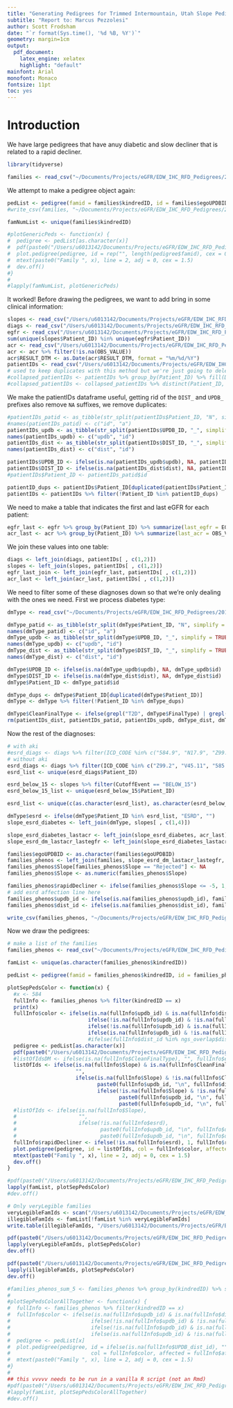 ```yaml
---
title: "Generating Pedigrees for Trimmed Intermountain, Utah Slope Pedigrees, < -5"
subtitle: "Report to: Marcus Pezzolesi"
author: Scott Frodsham
date: "`r format(Sys.time(), '%d %B, %Y')`"
geometry: margin=1cm
output:
  pdf_document:
    latex_engine: xelatex
    highlight: "default"
mainfont: Arial
monofont: Monaco
fontsize: 11pt
toc: yes
---
```


# Introduction

We have large pedigrees that have anuy diabetic and slow decliner that is related to a rapid decliner.

```r
library(tidyverse)

families <- read_csv("~/Documents/Projects/eGFR/EDW_IHC_RFD_Pedigrees/20190717DavidMarcusM5Pedigree/mappingDiabetics/all_secondCousinDiabeticDecliner_peds.csv", col_names = c("kindredID", "egoUPDBID", "paUPDBID", "maUPDBID", "sex", "deceased", "updb_id", "dist_id"))
```

We attempt to make a pedigree object again:

```r
pedList <- pedigree(famid = families$kindredID, id = families$egoUPDBID, dad = families$paUPDBID, mom = families$maUPDBID, sex = families$sex, status = families$deceased)
#write_csv(families, "~/Documents/Projects/eGFR/EDW_IHC_RFD_Pedigrees/20190717DavidMarcusM5Pedigree/mappingDiabetics/kinship2_ready_pedigree_dm.csv")

famNumList <- unique(families$kindredID)

#plotGenericPeds <- function(x) {
#  pedigree <- pedList[as.character(x)]
#  pdf(paste0("/Users/u6013142/Documents/Projects/eGFR/EDW_IHC_RFD_Pedigrees/20190717DavidMarcusM5Pedigree/mappingDiabetics/allSeparatePedPlots/", x, ".pdf"), width = 24, height = 12)
#  plot.pedigree(pedigree, id = rep("", length(pedigree$famid), cex = 0.4, symbolsize = 1))
#  mtext(paste0("Family ", x), line = 2, adj = 0, cex = 1.5)
#  dev.off()
#}
#
#lapply(famNumList, plotGenericPeds)
```

It worked! Before drawing the pedigrees, we want to add bring in some clinical information:

```r
slopes <- read_csv("/Users/u6013142/Documents/Projects/eGFR/EDW_IHC_RFD_Pedigrees/medical_data/all_uddb_slopes.csv")
diags <- read_csv("/Users/u6013142/Documents/Projects/eGFR/EDW_IHC_RFD_Pedigrees/medical_data/all_uddb_diagnoses.csv")
egfr <- read_csv("/Users/u6013142/Documents/Projects/eGFR/EDW_IHC_RFD_Pedigrees/medical_data/uddb_egfrs_102219.csv")
sum(unique(slopes$Patient_ID) %in% unique(egfr$Patient_ID))
acr <- read_csv("/Users/u6013142/Documents/Projects/eGFR/EDW_IHC_RFD_Pedigrees/medical_data/uddb_acrs.csv")
acr <- acr %>% filter(!is.na(OBS_VALUE))
acr$RESULT_DTM <- as.Date(acr$RESULT_DTM, format = "%m/%d/%Y")
patientIDs <- read_csv("/Users/u6013142/Documents/Projects/eGFR/EDW_IHC_RFD_Pedigrees/medical_data/uddb_patientIDs.csv", col_types = "cicc")
# used to keep duplicates with this method but we're just going to delete them
#collapsed_patientIDs <- patientIDs %>% group_by(Patient_ID) %>% fill(DIST_ID, UPDB_ID) %>% fill(DIST_ID, UPDB_ID, .direction = 'up') %>% distinct()
#collapsed_patientIDs <- collapsed_patientIDs %>% distinct(Patient_ID, .keep_all = TRUE)
```

We make the patientIDs dataframe useful, getting rid of the `DIST_` and `UPDB_` prefixes also remove `NA` suffixes, we remove duplicates:

```r
#patientIDs_patid <- as_tibble(str_split(patientIDs$Patient_ID, "N", simplify = TRUE))
#names(patientIDs_patid) <- c("id", "a")
patientIDs_updb <- as_tibble(str_split(patientIDs$UPDB_ID, "_", simplify = TRUE))
names(patientIDs_updb) <- c("updb", "id")
patientIDs_dist <- as_tibble(str_split(patientIDs$DIST_ID, "_", simplify = TRUE))
names(patientIDs_dist) <- c("dist", "id")

patientIDs$UPDB_ID <- ifelse(is.na(patientIDs_updb$updb), NA, patientIDs_updb$id)
patientIDs$DIST_ID <- ifelse(is.na(patientIDs_dist$dist), NA, patientIDs_dist$id)
#patientIDs$Patient_ID <- patientIDs_patid$id

patientID_dups <- patientIDs$Patient_ID[duplicated(patientIDs$Patient_ID)]
patientIDs <- patientIDs %>% filter(!Patient_ID %in% patientID_dups)
```

We need to make a table that indicates the first and last eGFR for each patient:

```r
egfr_last <- egfr %>% group_by(Patient_ID) %>% summarize(last_egfr = EGFR[which.max(RESULT_DTM)])
acr_last <- acr %>% group_by(Patient_ID) %>% summarize(last_acr = OBS_VALUE[which.max(RESULT_DTM)])
```

We join these values into one table:

```r
diags <- left_join(diags, patientIDs[ , c(1,2)])
slopes <- left_join(slopes, patientIDs[ , c(1,2)])
egfr_last_join <- left_join(egfr_last, patientIDs[ , c(1,2)])
acr_last <- left_join(acr_last, patientIDs[ , c(1,2)])
```

We need to filter some of these diagnoses down so that we're only dealing with the ones we need. First we process diabetes type:

```r
dmType <- read_csv("~/Documents/Projects/eGFR/EDW_IHC_RFD_Pedigrees/20190717DavidMarcusM5Pedigree/mappingDiabetics/uddb_data/uddb_ids_dmTypes.csv")

dmType_patid <- as_tibble(str_split(dmType$Patient_ID, "N", simplify = TRUE))
names(dmType_patid) <- c("id", "a")
dmType_updb <- as_tibble(str_split(dmType$UPDB_ID, "_", simplify = TRUE))
names(dmType_updb) <- c("updb", "id")
dmType_dist <- as_tibble(str_split(dmType$DIST_ID, "_", simplify = TRUE))
names(dmType_dist) <- c("dist", "id")

dmType$UPDB_ID <- ifelse(is.na(dmType_updb$updb), NA, dmType_updb$id)
dmType$DIST_ID <- ifelse(is.na(dmType_dist$dist), NA, dmType_dist$id)
dmType$Patient_ID <- dmType_patid$id

dmType_dups <- dmType$Patient_ID[duplicated(dmType$Patient_ID)]
dmType <- dmType %>% filter(!Patient_ID %in% dmType_dups)

dmType$CleanFinalType <- ifelse(grepl("T2D", dmType$FinalType) | grepl("T3D", dmType$FinalType), 2, 1)
rm(patientIDs_dist, patientIDs_patid, patientIDs_updb, dmType_dist, dmType_patid, dmType_updb, patientID_dups, dmType_dups)
```

Now the rest of the diagnoses:

```r
# with aki
#esrd_diags <- diags %>% filter(ICD_CODE %in% c("584.9", "N17.9", "Z99.2", "V45.11", "585.6", "N18.6", "V42.0", "Z94.0"))
# without aki
esrd_diags <- diags %>% filter(ICD_CODE %in% c("Z99.2", "V45.11", "585.6", "N18.6", "V42.0", "Z94.0"))
esrd_list <- unique(esrd_diags$Patient_ID)

esrd_below_15 <- slopes %>% filter(CutoffEvent == "BELOW_15")
esrd_below_15_list <- unique(esrd_below_15$Patient_ID)

esrd_list <- unique(c(as.character(esrd_list), as.character(esrd_below_15_list)))

dmType$esrd <- ifelse(dmType$Patient_ID %in% esrd_list, "ESRD", "")  
slope_esrd_diabetes <- left_join(dmType, slopes[ , c(1,4)])

slope_esrd_diabetes_lastacr <- left_join(slope_esrd_diabetes, acr_last)
slope_esrd_dm_lastacr_lastegfr <- left_join(slope_esrd_diabetes_lastacr, egfr_last)

families$egoUPDBID <- as.character(families$egoUPDBID)
families_phenos <- left_join(families, slope_esrd_dm_lastacr_lastegfr, by = c("egoUPDBID" = "Patient_ID"))
families_phenos$Slope[families_phenos$Slope == "Rejected"] <- NA
families_phenos$Slope <- as.numeric(families_phenos$Slope)

families_phenos$rapidDecliner <- ifelse(families_phenos$Slope <= -5, 1, 0)
# add esrd affection line here
families_phenos$updb_id <- ifelse(is.na(families_phenos$updb_id), families_phenos$UPDB_ID, families_phenos$updb_id)
families_phenos$dist_id <- ifelse(is.na(families_phenos$dist_id), families_phenos$DIST_ID, families_phenos$dist_id)

write_csv(families_phenos, "~/Documents/Projects/eGFR/EDW_IHC_RFD_Pedigrees/20190717DavidMarcusM5Pedigree/mappingDiabetics/460_full_secondCousinDiabeticDecliner_pyTrimmed_peds_kinship_pheno_ready.csv")
```

Now we draw the pedigrees:

```r
# make a list of the families
families_phenos <- read_csv("~/Documents/Projects/eGFR/EDW_IHC_RFD_Pedigrees/20190717DavidMarcusM5Pedigree/mappingDiabetics/460_full_secondCousinDiabeticDecliner_pyTrimmed_peds_kinship_pheno_ready.csv")

famList <- unique(as.character(families_phenos$kindredID))

pedList <- pedigree(famid = families_phenos$kindredID, id = families_phenos$egoUPDBID, dad = families_phenos$paUPDBID, mom = families_phenos$maUPDBID, sex = families_phenos$sex, status = families_phenos$deceased, affected = families_phenos$rapidDecliner, missid = 0)

plotSepPedsColor <- function(x) {
  #x <- 584
  fullInfo <- families_phenos %>% filter(kindredID == x)
  print(x)
  fullInfo$color <- ifelse(is.na(fullInfo$updb_id) & is.na(fullInfo$dist_id), 1,
                          ifelse(!is.na(fullInfo$updb_id) & !is.na(fullInfo$dist_id), 3, 
                          ifelse(!is.na(fullInfo$updb_id) & is.na(fullInfo$dist_id), 4,
                          ifelse(is.na(fullInfo$updb_id) & !is.na(fullInfo$dist_id), 2,5))))
                          #ifelse(fullInfo$dist_id %in% ngs_overlap$dist_id, 5, 6)))))
  pedigree <- pedList[as.character(x)]
  pdf(paste0("/Users/u6013142/Documents/Projects/eGFR/EDW_IHC_RFD_Pedigrees/20190717DavidMarcusM5Pedigree/mappingDiabetics/allSeparatePedPlots/", x, ".pdf"), width = 24, height = 12)
  #listOfIdsDM <- ifelse(is.na(fullInfo$CleanFinalType), "", fullInfo$egoUPDBID)
  listOfIds <- ifelse(is.na(fullInfo$Slope) & is.na(fullInfo$CleanFinalType), 
                      "", 
                      ifelse(is.na(fullInfo$Slope) & !is.na(fullInfo$CleanFinalType),
                             paste0(fullInfo$updb_id, "\n", fullInfo$dist_id, "\n", fullInfo$CleanFinalType, "\n", fullInfo$esrd), 
                             ifelse(!is.na(fullInfo$Slope) & !is.na(fullInfo$esrd), 
                                    paste0(fullInfo$updb_id, "\n", fullInfo$dist_id, "\n", fullInfo$CleanFinalType, "\n", fullInfo$last_egfr, "\n", fullInfo$Slope, "\n", fullInfo$last_acr, "\n", fullInfo$esrd), 
                                    paste0(fullInfo$updb_id, "\n", fullInfo$dist_id, "\n", fullInfo$CleanFinalType, "\n", fullInfo$last_egfr, "\n", fullInfo$Slope, "\n", fullInfo$last_acr))))
  #listOfIds <- ifelse(is.na(fullInfo$Slope), 
  #                    "", 
  #                    ifelse(!is.na(fullInfo$esrd), 
  #                           paste0(fullInfo$updb_id, "\n", fullInfo$dist_id, "\n", fullInfo$CleanFinalType, "\n", fullInfo$last_egfr, "\n", fullInfo$Slope, "\n", fullInfo$last_acr, "\n", fullInfo$esrd), 
  #                           paste0(fullInfo$updb_id, "\n", fullInfo$dist_id, "\n", fullInfo$CleanFinalType, "\n", fullInfo$last_egfr, "\n", fullInfo$Slope, "\n", fullInfo$last_acr)))
  fullInfo$rapidDecliner <- ifelse(!is.na(fullInfo$esrd), 1, fullInfo$rapidDecliner)
  plot.pedigree(pedigree, id = listOfIds, col = fullInfo$color, affected = fullInfo$rapidDecliner, cex = 0.5, symbolsize = 1.75)
  mtext(paste0("Family ", x), line = 2, adj = 0, cex = 1.5)
  dev.off()
}

#pdf(paste0("/Users/u6013142/Documents/Projects/eGFR/EDW_IHC_RFD_Pedigrees/20190717DavidMarcusM5Pedigree/mappingDiabetics/460_pedigreePlots.pdf"), width = 24, height = 12)
lapply(famList, plotSepPedsColor)
#dev.off()

# Only veryLegible families
veryLegibleFamIds <- scan("/Users/u6013142/Documents/Projects/eGFR/EDW_IHC_RFD_Pedigrees/20190717DavidMarcusM5Pedigree/mappingDiabetics/veryLegibleFamIds_slowDeclinersAndDM_phi0156.csv")
illegibleFamIds <- famList[!famList %in% veryLegibleFamIds]
write.table(illegibleFamIds, "/Users/u6013142/Documents/Projects/eGFR/EDW_IHC_RFD_Pedigrees/20190717DavidMarcusM5Pedigree/mappingDiabetics/illegibleFamIds_211_slowDeclinersAndDM_phi0156.csv", row.names = FALSE, col.names = FALSE, quote = FALSE)

pdf(paste0("/Users/u6013142/Documents/Projects/eGFR/EDW_IHC_RFD_Pedigrees/20190717DavidMarcusM5Pedigree/mappingDiabetics/249_veryLegiblePedigreePlots.pdf"), width = 24, height = 12)
lapply(veryLegibleFamIds, plotSepPedsColor)
dev.off()

pdf(paste0("/Users/u6013142/Documents/Projects/eGFR/EDW_IHC_RFD_Pedigrees/20190717DavidMarcusM5Pedigree/mappingDiabetics/211_illegiblePedigreePlots.pdf"), width = 24, height = 12)
lapply(illegibleFamIds, plotSepPedsColor)
dev.off()

#families_phenos_sum_5 <- families_phenos %>% group_by(kindredID) %>% summarize(n = n())
#
#plotSepPedsColorAllTogether <- function(x) {
#  fullInfo <- families_phenos %>% filter(kindredID == x)
#  fullInfo$color <- ifelse(is.na(fullInfo$updb_id) & is.na(fullInfo$dist_id), 1,
#                          ifelse(!is.na(fullInfo$updb_id) & !is.na(fullInfo$dist_id), 3, 
#                          ifelse(!is.na(fullInfo$updb_id) & is.na(fullInfo$dist_id), 4,
#                          ifelse(is.na(fullInfo$updb_id) & !is.na(fullInfo$dist_id), 2, 5))))
#  pedigree <- pedList[x]
#  plot.pedigree(pedigree, id = ifelse(is.na(fullInfo$UPDB_dist_id), "", paste0(fullInfo$updb_id, "\n", fullInfo$dist_id, "\n", fullInfo$TYPE_1OR2, "\n", fullInfo$last_egfr, "\n", fullInfo$Slope, "\n", fullInfo$last_acr, "\n", fullInfo$esrd)),
#                          col = fullInfo$color, affected = fullInfo$affection, cex = 0.45, symbolsize = 1)
#  mtext(paste0("Family ", x), line = 2, adj = 0, cex = 1.5)
#}
#
## this vvvvv needs to be run in a vanilla R script (not an Rmd)
#pdf(paste0("/Users/u6013142/Documents/Projects/eGFR/EDW_IHC_RFD_Pedigrees/20190717DavidMarcusM5Pedigree/pedigree_M5_trimmed.pdf"), width = 14, height = 6)
#lapply(famList, plotSepPedsColorAllTogether)
#dev.off()
```
